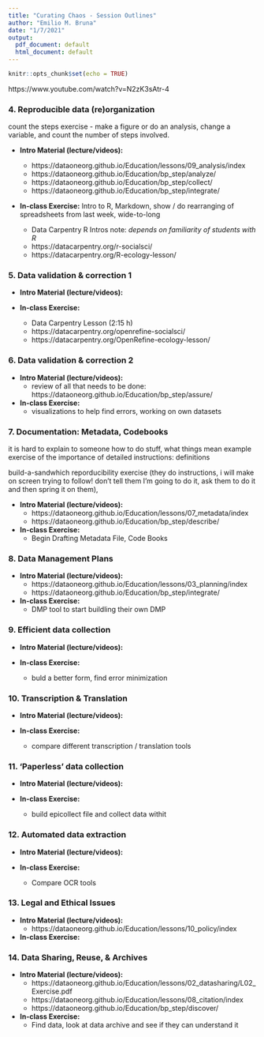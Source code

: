 ```yaml
---
title: "Curating Chaos - Session Outlines"
author: "Emilio M. Bruna"
date: "1/7/2021"
output:
  pdf_document: default
  html_document: default
---
```



```r
knitr::opts_chunk$set(echo = TRUE)
```

https://www.youtube.com/watch?v=N2zK3sAtr-4



### 4. Reproducible data (re)organization  

count the steps exercise -  make a figure or do an analysis, change a variable, and count the number of steps involved.

* **Intro Material (lecture/videos): **
  * https://dataoneorg.github.io/Education/lessons/09_analysis/index 
  * https://dataoneorg.github.io/Education/bp_step/analyze/ 
  * https://dataoneorg.github.io/Education/bp_step/collect/
  * https://dataoneorg.github.io/Education/bp_step/integrate/

* **In-class Exercise:**  Intro to R, Markdown, show / do rearranging of spreadsheets from last week, wide-to-long

    * Data Carpentry R Intros note: *depends on familiarity of students with R*
    * https://datacarpentry.org/r-socialsci/ 
    * https://datacarpentry.org/R-ecology-lesson/


### 5. Data validation & correction 1
* **Intro Material (lecture/videos): **


* **In-class Exercise:**  
    * Data Carpentry Lesson (2:15 h)
    * https://datacarpentry.org/openrefine-socialsci/
    * https://datacarpentry.org/OpenRefine-ecology-lesson/

### 6. Data validation & correction 2
* **Intro Material (lecture/videos): **
  * review of all that needs to be done: https://dataoneorg.github.io/Education/bp_step/assure/

* **In-class Exercise:** 
  * visualizations to help find errors, working on own datasets


### 7. Documentation: Metadata, Codebooks   
it is hard to explain to someone how to do stuff, what things mean
example exercise of the importance of detailed instructions: definitions

build-a-sandwhich reporducibility exercise (they do instructions, i will make on screen trying to follow! don't tell them I'm going to do it, ask them to do it and then spring it on them),

* **Intro Material (lecture/videos): **
  * https://dataoneorg.github.io/Education/lessons/07_metadata/index 
  * https://dataoneorg.github.io/Education/bp_step/describe/ 

* **In-class Exercise:**
    * Begin Drafting Metadata File, Code Books


### 8. Data Management Plans   
* **Intro Material (lecture/videos): **
  * https://dataoneorg.github.io/Education/lessons/03_planning/index 
  * https://dataoneorg.github.io/Education/bp_step/integrate/

* **In-class Exercise:**
  * DMP tool to start buildling their own DMP    
      
### 9. Efficient data collection   
* **Intro Material (lecture/videos): **


* **In-class Exercise:**
    * buld a better form, find error minimization

### 10. Transcription & Translation   
* **Intro Material (lecture/videos): **

* **In-class Exercise:**
    * compare different transcription / translation tools

### 11. ‘Paperless’ data collection   
* **Intro Material (lecture/videos): **
    

* **In-class Exercise:** 
    * build epicollect file and collect data withit

### 12. Automated data extraction   
* **Intro Material (lecture/videos): **


* **In-class Exercise:**
    * Compare OCR tools

### 13. Legal and Ethical Issues   
* **Intro Material (lecture/videos): **
  * https://dataoneorg.github.io/Education/lessons/10_policy/index

* **In-class Exercise:**



### 14. Data Sharing, Reuse, & Archives   
* **Intro Material (lecture/videos): **
  * https://dataoneorg.github.io/Education/lessons/02_datasharing/L02_Exercise.pdf
  * https://dataoneorg.github.io/Education/lessons/08_citation/index
  * https://dataoneorg.github.io/Education/bp_step/discover/

* **In-class Exercise:**  
  * Find data, look at data archive and see if they can understand it
